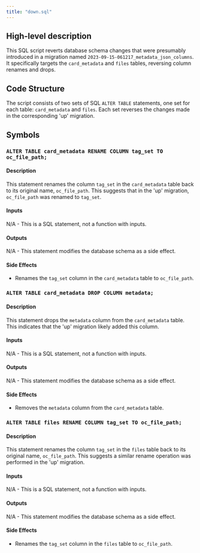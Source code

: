 ```yaml
---
title: "down.sql"
---
```


## High-level description
This SQL script reverts database schema changes that were presumably introduced in a migration named `2023-09-15-061217_metadata_json_columns`. It specifically targets the `card_metadata` and `files` tables, reversing column renames and drops.

## Code Structure
The script consists of two sets of SQL `ALTER TABLE` statements, one set for each table: `card_metadata` and `files`. Each set reverses the changes made in the corresponding 'up' migration.

## Symbols

### `ALTER TABLE card_metadata RENAME COLUMN tag_set TO oc_file_path;`
#### Description
This statement renames the column `tag_set` in the `card_metadata` table back to its original name, `oc_file_path`. This suggests that in the 'up' migration, `oc_file_path` was renamed to `tag_set`.

#### Inputs
N/A - This is a SQL statement, not a function with inputs.

#### Outputs
N/A - This statement modifies the database schema as a side effect.

#### Side Effects
- Renames the `tag_set` column in the `card_metadata` table to `oc_file_path`.

### `ALTER TABLE card_metadata DROP COLUMN metadata;`
#### Description
This statement drops the `metadata` column from the `card_metadata` table. This indicates that the 'up' migration likely added this column.

#### Inputs
N/A - This is a SQL statement, not a function with inputs.

#### Outputs
N/A - This statement modifies the database schema as a side effect.

#### Side Effects
- Removes the `metadata` column from the `card_metadata` table.

### `ALTER TABLE files RENAME COLUMN tag_set TO oc_file_path;`
#### Description
This statement renames the column `tag_set` in the `files` table back to its original name, `oc_file_path`. This suggests a similar rename operation was performed in the 'up' migration.

#### Inputs
N/A - This is a SQL statement, not a function with inputs.

#### Outputs
N/A - This statement modifies the database schema as a side effect.

#### Side Effects
- Renames the `tag_set` column in the `files` table to `oc_file_path`.
